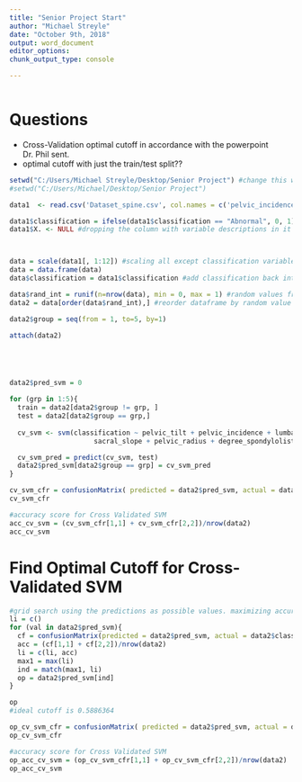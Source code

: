 ```yaml
---
title: "Senior Project Start"
author: "Michael Streyle"
date: "October 9th, 2018"
output: word_document
editor_options: 
chunk_output_type: console

---
```

  
```r

```

# Questions

- Cross-Validation optimal cutoff in accordance with the powerpoint Dr. Phil sent. 
- optimal cutoff with just the train/test split??



```r
setwd("C:/Users/Michael Streyle/Desktop/Senior Project") #change this when i switch computers
#setwd("C:/Users/Michael/Desktop/Senior Project")

data1  <- read.csv('Dataset_spine.csv', col.names = c('pelvic_incidence', 'pelvic_tilt', 'lumbar_lordosis_angle', 'sacral_slope', 'pelvic_radius', 'degree_spondylolisthesis', 'pelvic_slope', 'Direct_tilt', 'thoracic_slope', 'cervical_tilt', 'sacrum_angle', 'scoliosis_slope', 'classification', ' '))

data1$classification = ifelse(data1$classification == "Abnormal", 0, 1) #making classification numeric
data1$X. <- NULL #dropping the column with variable descriptions in it



data = scale(data1[, 1:12]) #scaling all except classification variable
data = data.frame(data)
data$classification = data1$classification #add classification back into scaled dataframe

```




```r


data$rand_int = runif(n=nrow(data), min = 0, max = 1) #random values from uniform distribution
data2 = data[order(data$rand_int),] #reorder dataframe by random value

data2$group = seq(from = 1, to=5, by=1)

attach(data2)





data2$pred_svm = 0

for (grp in 1:5){
  train = data2[data2$group != grp, ]
  test = data2[data2$group == grp,]
  
  cv_svm <- svm(classification ~ pelvic_tilt + pelvic_incidence + lumbar_lordosis_angle + 
                     sacral_slope + pelvic_radius + degree_spondylolisthesis, data = train)

  cv_svm_pred = predict(cv_svm, test)
  data2$pred_svm[data2$group == grp] = cv_svm_pred
}

cv_svm_cfr = confusionMatrix( predicted = data2$pred_svm, actual = data2$classification)
cv_svm_cfr

#accuracy score for Cross Validated SVM
acc_cv_svm = (cv_svm_cfr[1,1] + cv_svm_cfr[2,2])/nrow(data2)
acc_cv_svm
```

# Find Optimal Cutoff for Cross-Validated SVM


```r

#grid search using the predictions as possible values. maximizing accuracy score. returns optimal cutoff as op
li = c()
for (val in data2$pred_svm){
  cf = confusionMatrix(predicted = data2$pred_svm, actual = data2$classification, cutoff = val)
  acc = (cf[1,1] + cf[2,2])/nrow(data2)
  li = c(li, acc)
  max1 = max(li)
  ind = match(max1, li)
  op = data2$pred_svm[ind]
}

op
#ideal cutoff is 0.5886364

op_cv_svm_cfr = confusionMatrix( predicted = data2$pred_svm, actual = data2$classification, cutoff = op )
op_cv_svm_cfr

#accuracy score for Cross Validated SVM
op_acc_cv_svm = (op_cv_svm_cfr[1,1] + op_cv_svm_cfr[2,2])/nrow(data2)
op_acc_cv_svm


```



